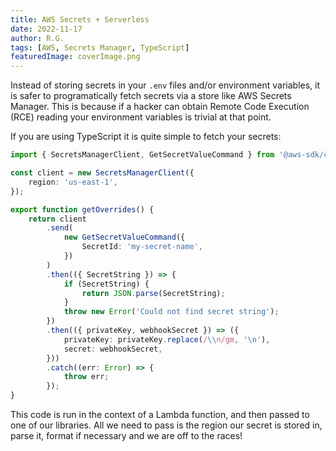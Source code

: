 ```yaml
---
title: AWS Secrets + Serverless
date: 2022-11-17
author: R.G.
tags: [AWS, Secrets Manager, TypeScript]
featuredImage: coverImage.png
---
```


Instead of storing secrets in your `.env` files and/or environment variables, it is safer to programatically fetch secrets via a store like AWS Secrets Manager. This is because if a hacker can obtain Remote Code Execution (RCE) reading your environment variables is trivial at that point.

If you are using TypeScript it is quite simple to fetch your secrets:

```typescript
import { SecretsManagerClient, GetSecretValueCommand } from '@aws-sdk/client-secrets-manager';

const client = new SecretsManagerClient({
    region: 'us-east-1',
});

export function getOverrides() {
    return client
        .send(
            new GetSecretValueCommand({
                SecretId: 'my-secret-name',
            })
        )
        .then(({ SecretString }) => {
            if (SecretString) {
                return JSON.parse(SecretString);
            }
            throw new Error('Could not find secret string');
        })
        .then(({ privateKey, webhookSecret }) => ({
            privateKey: privateKey.replace(/\\n/gm, '\n'),
            secret: webhookSecret,
        }))
        .catch((err: Error) => {
            throw err;
        });
}
```

This code is run in the context of a Lambda function, and then passed to one of our libraries. All we need to pass is the region our secret is stored in, parse it, format if necessary and we are off to the races!
